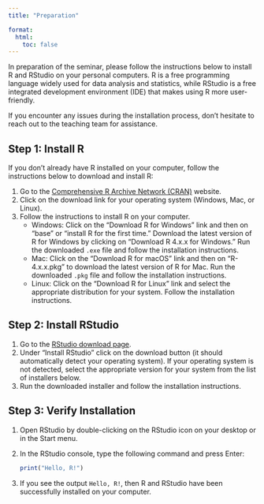 ```yaml
---
title: "Preparation"

format: 
  html: 
    toc: false
---
```


In preparation of the seminar, please follow the instructions below to install R and RStudio on your personal computers. R is a free programming language widely used for data analysis and statistics, while RStudio is a free integrated development environment (IDE) that makes using R more user-friendly.

If you encounter any issues during the installation process, don't hesitate to reach out to the teaching team for assistance.

## Step 1: Install R

If you don't already have R installed on your computer, follow the instructions below to download and install R:

1. Go to the [Comprehensive R Archive Network (CRAN)](https://cran.r-project.org/){.external target="_blank} website.
2. Click on the download link for your operating system (Windows, Mac, or Linux).
3. Follow the instructions to install R on your computer.
   - Windows: Click on the "Download R for Windows" link and then on "base" or "install R for the first time." Download the latest version of R for Windows by clicking on "Download R 4.x.x for Windows." Run the downloaded `.exe` file and follow the installation instructions.
   - Mac: Click on the "Download R for macOS" link and then on "R-4.x.x.pkg" to download the latest version of R for Mac. Run the downloaded `.pkg` file and follow the installation instructions.
   - Linux: Click on the "Download R for Linux" link and select the appropriate distribution for your system. Follow the installation instructions.

## Step 2: Install RStudio

1. Go to the [RStudio download page](https://posit.co/download/rstudio-desktop/){.external target="_blank}.
2. Under "Install RStudio" click on the download button (it should automatically detect your operating system). If your operating system is not detected, select the appropriate version for your system from the list of installers below.
3. Run the downloaded installer and follow the installation instructions.

## Step 3: Verify Installation
1. Open RStudio by double-clicking on the RStudio icon on your desktop or in the Start menu.
2. In the RStudio console, type the following command and press Enter:
   ```r
   print("Hello, R!")
   ```
3. If you see the output `Hello, R!`, then R and RStudio have been successfully installed on your computer.

